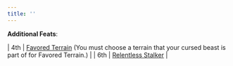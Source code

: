```yaml
---
title: ''
---
```


**Additional Feats**:

| 4th | [Favored Terrain](https://2e.aonprd.com/Feats.aspx?ID=495) (You must choose a terrain that your cursed beast is part of for Favored Terrain.) |
| 6th | [Relentless Stalker](https://2e.aonprd.com/Feats.aspx?ID=867) |

